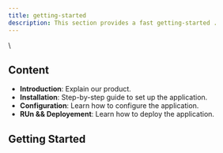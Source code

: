 ```yaml
---
title: getting-started
description: This section provides a fast getting-started .
---
```


\

## Content

- **Introduction**: Explain our product.
- **Installation**: Step-by-step guide to set up the application.
- **Configuration**: Learn how to configure the application.
- **RUn && Deployement**: Learn how to deploy the application.

## Getting Started
